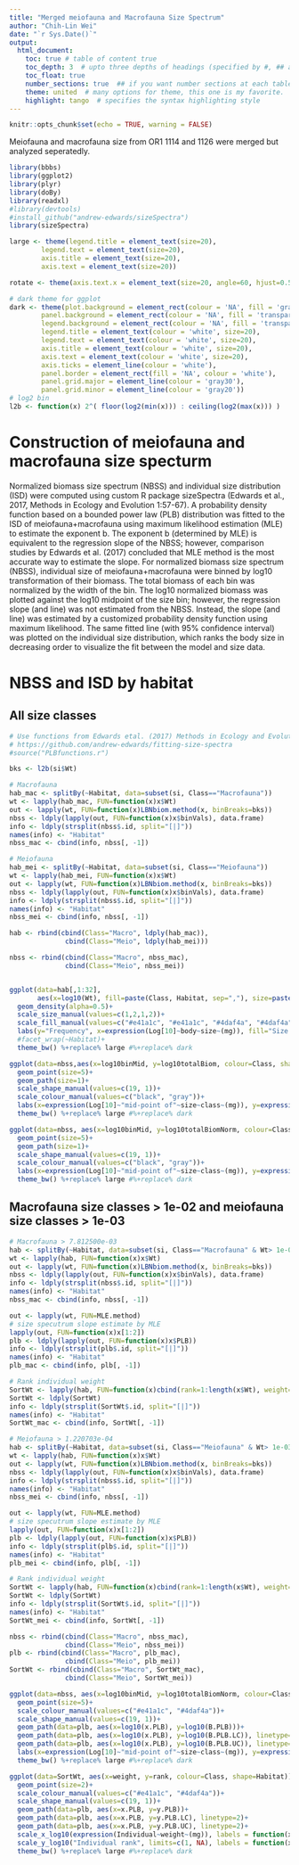 ```yaml
---
title: "Merged meiofauna and Macrofauna Size Spectrum"
author: "Chih-Lin Wei"
date: "`r Sys.Date()`"
output: 
  html_document:
    toc: true # table of content true
    toc_depth: 3  # upto three depths of headings (specified by #, ## and ###) 
    toc_float: true
    number_sections: true  ## if you want number sections at each table header
    theme: united  # many options for theme, this one is my favorite.
    highlight: tango  # specifies the syntax highlighting style
---
```


```r
knitr::opts_chunk$set(echo = TRUE, warning = FALSE)
```

Meiofauna and macrofauna size from OR1 1114 and 1126 were merged but analyzed seperatedly.

```r
library(bbbs)
library(ggplot2)
library(plyr)
library(doBy)
library(readxl)
#library(devtools)
#install_github("andrew-edwards/sizeSpectra")
library(sizeSpectra)

large <- theme(legend.title = element_text(size=20),
        legend.text = element_text(size=20),
        axis.title = element_text(size=20),
        axis.text = element_text(size=20))

rotate <- theme(axis.text.x = element_text(size=20, angle=60, hjust=0.5))

# dark theme for ggplot
dark <- theme(plot.background = element_rect(colour = 'NA', fill = 'gray10'),
        panel.background = element_rect(colour = 'NA', fill = 'transparent'),
        legend.background = element_rect(colour = 'NA', fill = 'transparent'),
        legend.title = element_text(colour = 'white', size=20),
        legend.text = element_text(colour = 'white', size=20),
        axis.title = element_text(colour = 'white', size=20),
        axis.text = element_text(colour = 'white', size=20),
        axis.ticks = element_line(colour = 'white'),
        panel.border = element_rect(fill = 'NA', colour = 'white'), 
        panel.grid.major = element_line(colour = 'gray30'),
        panel.grid.minor = element_line(colour = 'gray20'))
# log2 bin
l2b <- function(x) 2^( floor(log2(min(x))) : ceiling(log2(max(x))) )
```

# Construction of meiofauna and macrofauna size specturm

Normalized biomass size spectrum (NBSS) and individual size distribution (ISD) were computed using custom R package sizeSpectra (Edwards et al., 2017, Methods in Ecology and Evolution 1:57-67). A probability density function based on a bounded power law (PLB) distribution was fitted to the ISD of meiofauna+macrofauna using maximum likelihood estimation (MLE) to estimate the exponent b. The exponent b (determined by MLE) is equivalent to the regression slope of the NBSS; however, comparison studies by Edwards et al. (2017) concluded that MLE method is the most accurate way to estimate the slope.
For normalized biomass size spectrum (NBSS), individual size of meiofauna+macrofauna were binned by log10 transformation of their biomass. The total biomass of each bin was normalized by the width of the bin. The log10 normalized biomass was plotted against the log10 midpoint of the size bin; however, the regression slope (and line) was not estimated from the NBSS. Instead, the slope (and line) was estimated by a customized probability density function using maximum likelihood.
The same fitted line (with 95% confidence interval) was plotted on the individual size distribution, which ranks the body size in decreasing order to visualize the fit between the model and size data.

# NBSS and ISD by habitat

## All size classes

```r
# Use functions from Edwards etal. (2017) Methods in Ecology and Evolution 1:57-67
# https://github.com/andrew-edwards/fitting-size-spectra
#source("PLBfunctions.r")

bks <- l2b(si$Wt)

# Macrofauna
hab_mac <- splitBy(~Habitat, data=subset(si, Class=="Macrofauna"))
wt <- lapply(hab_mac, FUN=function(x)x$Wt)
out <- lapply(wt, FUN=function(x)LBNbiom.method(x, binBreaks=bks))
nbss <- ldply(lapply(out, FUN=function(x)x$binVals), data.frame)
info <- ldply(strsplit(nbss$.id, split="[|]"))
names(info) <- "Habitat"
nbss_mac <- cbind(info, nbss[, -1])

# Meiofauna
hab_mei <- splitBy(~Habitat, data=subset(si, Class=="Meiofauna"))
wt <- lapply(hab_mei, FUN=function(x)x$Wt)
out <- lapply(wt, FUN=function(x)LBNbiom.method(x, binBreaks=bks))
nbss <- ldply(lapply(out, FUN=function(x)x$binVals), data.frame)
info <- ldply(strsplit(nbss$.id, split="[|]"))
names(info) <- "Habitat"
nbss_mei <- cbind(info, nbss[, -1])

hab <- rbind(cbind(Class="Macro", ldply(hab_mac)),
              cbind(Class="Meio", ldply(hab_mei)))

nbss <- rbind(cbind(Class="Macro", nbss_mac),
              cbind(Class="Meio", nbss_mei))


ggplot(data=hab[,1:32], 
       aes(x=log10(Wt), fill=paste(Class, Habitat, sep=","), size=paste(Class, Habitat, sep=",")))+
  geom_density(alpha=0.5)+
  scale_size_manual(values=c(1,2,1,2))+
  scale_fill_manual(values=c("#e41a1c", "#e41a1c", "#4daf4a", "#4daf4a"))+
  labs(y="Frequency", x=expression(Log[10]~body~size~(mg)), fill="Size class, habitat", size="Size class, habitat")+
  #facet_wrap(~Habitat)+
  theme_bw() %+replace% large #%+replace% dark
```

```r
ggplot(data=nbss,aes(x=log10binMid, y=log10totalBiom, colour=Class, shape=Habitat))+
  geom_point(size=5)+
  geom_path(size=1)+
  scale_shape_manual(values=c(19, 1))+
  scale_colour_manual(values=c("black", "gray"))+
  labs(x=expression(Log[10]~"mid-point of"~size~class~(mg)), y=expression(Log[10]~biomass~(mg~m^-2)))+
  theme_bw() %+replace% large #%+replace% dark

ggplot(data=nbss, aes(x=log10binMid, y=log10totalBiomNorm, colour=Class, shape=Habitat))+
  geom_point(size=5)+
  geom_path(size=1)+
  scale_shape_manual(values=c(19, 1))+
  scale_colour_manual(values=c("black", "gray"))+
  labs(x=expression(Log[10]~"mid-point of"~size~class~(mg)), y=expression(Log[10]~normalized~biomass))+
  theme_bw() %+replace% large #%+replace% dark
```

## Macrofauna size classes > 1e-02 and meiofauna size classes > 1e-03

```r
# Macrofauna > 7.812500e-03
hab <- splitBy(~Habitat, data=subset(si, Class=="Macrofauna" & Wt> 1e-02))
wt <- lapply(hab, FUN=function(x)x$Wt)
out <- lapply(wt, FUN=function(x)LBNbiom.method(x, binBreaks=bks))
nbss <- ldply(lapply(out, FUN=function(x)x$binVals), data.frame)
info <- ldply(strsplit(nbss$.id, split="[|]"))
names(info) <- "Habitat"
nbss_mac <- cbind(info, nbss[, -1])

out <- lapply(wt, FUN=MLE.method)
# size specutrum slope estimate by MLE
lapply(out, FUN=function(x)x[1:2])
plb <- ldply(lapply(out, FUN=function(x)x$PLB))
info <- ldply(strsplit(plb$.id, split="[|]"))
names(info) <- "Habitat"
plb_mac <- cbind(info, plb[, -1])

# Rank individual weight
SortWt <- lapply(hab, FUN=function(x)cbind(rank=1:length(x$Wt), weight=sort(x$Wt, decreasing=TRUE)))
SortWt <- ldply(SortWt)
info <- ldply(strsplit(SortWt$.id, split="[|]"))
names(info) <- "Habitat"
SortWt_mac <- cbind(info, SortWt[, -1])

# Meiofauna > 1.220703e-04
hab <- splitBy(~Habitat, data=subset(si, Class=="Meiofauna" & Wt> 1e-03))
wt <- lapply(hab, FUN=function(x)x$Wt)
out <- lapply(wt, FUN=function(x)LBNbiom.method(x, binBreaks=bks))
nbss <- ldply(lapply(out, FUN=function(x)x$binVals), data.frame)
info <- ldply(strsplit(nbss$.id, split="[|]"))
names(info) <- "Habitat"
nbss_mei <- cbind(info, nbss[, -1])

out <- lapply(wt, FUN=MLE.method)
# size specutrum slope estimate by MLE
lapply(out, FUN=function(x)x[1:2])
plb <- ldply(lapply(out, FUN=function(x)x$PLB))
info <- ldply(strsplit(plb$.id, split="[|]"))
names(info) <- "Habitat"
plb_mei <- cbind(info, plb[, -1])

# Rank individual weight
SortWt <- lapply(hab, FUN=function(x)cbind(rank=1:length(x$Wt), weight=sort(x$Wt, decreasing=TRUE)))
SortWt <- ldply(SortWt)
info <- ldply(strsplit(SortWt$.id, split="[|]"))
names(info) <- "Habitat"
SortWt_mei <- cbind(info, SortWt[, -1])

nbss <- rbind(cbind(Class="Macro", nbss_mac),
              cbind(Class="Meio", nbss_mei))
plb <- rbind(cbind(Class="Macro", plb_mac),
              cbind(Class="Meio", plb_mei))
SortWt <- rbind(cbind(Class="Macro", SortWt_mac),
              cbind(Class="Meio", SortWt_mei))
```

```r
ggplot(data=nbss, aes(x=log10binMid, y=log10totalBiomNorm, colour=Class, shape=Habitat))+
  geom_point(size=5)+
  scale_colour_manual(values=c("#e41a1c", "#4daf4a"))+
  scale_shape_manual(values=c(19, 1))+
  geom_path(data=plb, aes(x=log10(x.PLB), y=log10(B.PLB)))+
  geom_path(data=plb, aes(x=log10(x.PLB), y=log10(B.PLB.LC)), linetype=2)+
  geom_path(data=plb, aes(x=log10(x.PLB), y=log10(B.PLB.UC)), linetype=2)+
  labs(x=expression(Log[10]~"mid-point of"~size~class~(mg)), y=expression(Log[10]~normalized~biomass))+
  theme_bw() %+replace% large #%+replace% dark
```

```r
ggplot(data=SortWt, aes(x=weight, y=rank, colour=Class, shape=Habitat))+
  geom_point(size=2)+
  scale_colour_manual(values=c("#e41a1c", "#4daf4a"))+
  scale_shape_manual(values=c(19, 1))+
  geom_path(data=plb, aes(x=x.PLB, y=y.PLB))+
  geom_path(data=plb, aes(x=x.PLB, y=y.PLB.LC), linetype=2)+
  geom_path(data=plb, aes(x=x.PLB, y=y.PLB.UC), linetype=2)+
  scale_x_log10(expression(Individual~weight~(mg)), labels = function(x) format(x, scientific = T))+
  scale_y_log10("Individual rank", limits=c(1, NA), labels = function(x) format(x, scientific = T))+
  theme_bw() %+replace% large #%+replace% dark
```



